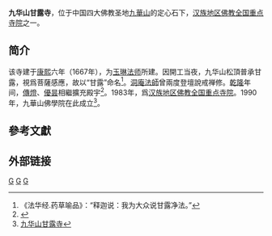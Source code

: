 {{Otheruses|甘露寺|subject=位于[[九华山|九华山]]的甘露寺|other=其他同名的内容}}
{{文物保护单位
| 级别 = 省级
| 省区市 = 安徽省
| 图片 = 
| 名称 = 九华山甘露寺
| 编号 = 5-54
| 分类 = 古建筑、历史纪念建筑及其它
| 时代 = [[清朝|清]]
| 所在 = [[安徽省|安徽省]][[池州市|池州市]][[青阳县|青阳县]][[九華山|九華山]]
| 登录 = 2004年
}}
'''九华山甘露寺'''，位于中国四大佛教圣地[[九華山|九華山]]的定心石下，[[汉族地区佛教全国重点寺院|汉族地区佛教全国重点寺院]]之一。

== 简介 ==
该寺建于[[康熙|康熙]]六年（1667年），为[[玉林通琇|玉琳法师]]所建。因開工当夜，九华山松頂普承甘露，視爲菩薩感應，故以“甘露”命名<ref>《法华经.药草喻品》：“释迦说：我为大众说甘露净法。”</ref>。[[洞庵法師|洞庵法師]]曾兩度登壇說戒禅修。[[乾隆|乾隆]]年间，[[傳燈|傳燈]]、[[優昙|優昙]]相繼擴充殿宇<ref>{{Cite web |url=http://www.jiuhuashan.com.cn/include/web_view.php?typeID=6&viewID=2 |title=甘露寺 |access-date=2009-12-24 |archive-date=2013-05-08 |archive-url=https://web.archive.org/web/20130508175504/http://www.jiuhuashan.com.cn/include/web_view.php?typeID=6&viewID=2 |dead-url=no }}</ref>。1983年，爲[[汉族地区佛教全国重点寺院|汉族地区佛教全国重点寺院]]。1990年，九華山佛學院在此成立<ref>[http://www.xxfjw.com/Article/TypeArticle.asp?ModeID=1&ID=1368 九华山甘露寺]</ref>{{dead link}}。

==參考文獻==
<div class="references-small">
<references />
</div>

==外部链接==

{{佛教小作品}}
{{China-buddhism-temple}}
[[Category:汉族地区佛教全国重点寺院|G]]
[[Category:池州文物保护单位|G]]
[[Category:九华山佛寺|G]]
